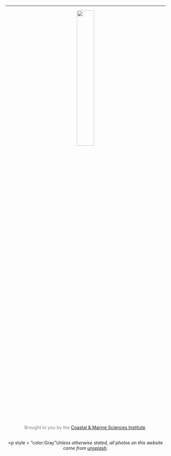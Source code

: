 <center>
<hr>
  <img src="photos/CMSI-FL-TwoLine_600px.png" style="width:33%">
  <br>
  <p style = "color:Gray">Brought to you by the [Coastal & Marine Sciences Institute](https://marinescience.ucdavis.edu/).</p>
  <br> 
  <p style = "color:Gray"*Unless otherwise stated, all photos on this website came from [unsplash](unsplash.com).*</p>
</center>